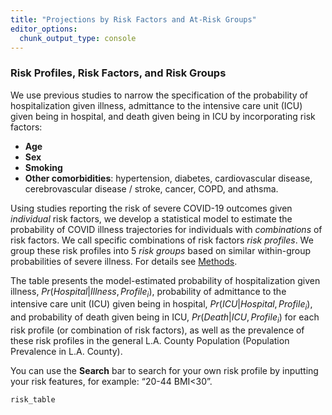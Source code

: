 ```yaml
---
title: "Projections by Risk Factors and At-Risk Groups"
editor_options: 
  chunk_output_type: console
---
```


### Risk Profiles, Risk Factors, and Risk Groups

We use previous studies to narrow the specification of the probability of hospitalization given illness, admittance to the intensive care unit (ICU) given being in hospital, and death given being in ICU by incorporating risk factors:

- **Age**
- **Sex**
- **Smoking**
- **Other comorbidities**: hypertension, diabetes, cardiovascular disease, cerebrovascular disease / stroke, cancer, COPD, and athsma.

Using studies reporting the risk of severe COVID-19 outcomes given *individual* risk factors, we develop a statistical model to estimate the probability of COVID illness trajectories for individuals with *combinations* of risk factors. We call specific combinations of risk factors *risk profiles*. We group these risk profiles into 5 *risk groups* based on similar within-group probabilities of severe illness. For details see [Methods](https://uscbiostats.github.io/COVID19/method.html).

The table presents the model-estimated probability of hospitalization given illness, $Pr(Hospital | Illness,Profile_i)$, probability of admittance to the intensive care unit (ICU) given being in hospital, $Pr(ICU | Hospital,Profile_i)$, and probability of death given being in ICU, $Pr(Death | ICU,Profile_i)$ for each risk profile (or combination of risk factors), as well as the prevalence of these risk profiles in the general L.A. County Population (Population Prevalence in L.A. County).

You can use the **Search** bar to search for your own risk profile by inputting your risk features, for example: "20-44 BMI<30".


```r
risk_table
```


